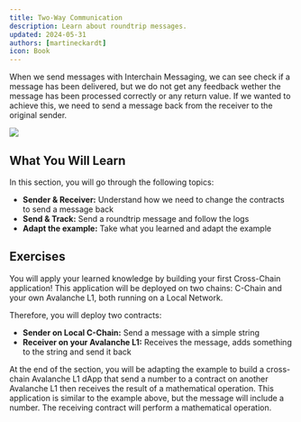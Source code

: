 ```yaml
---
title: Two-Way Communication
description: Learn about roundtrip messages.
updated: 2024-05-31
authors: [martineckardt]
icon: Book
---
```


When we send messages with Interchain Messaging, we can see check if a message has been delivered, but we do not get any feedback wether the message has been processed correctly or any return value. If we wanted to achieve this, we need to send a message back from the receiver to the original sender.

![](/common-images/teleporter/two-way-communication.png)

## What You Will Learn

In this section, you will go through the following topics:

- **Sender & Receiver:** Understand how we need to change the contracts to send a message back
- **Send & Track:** Send a roundtrip message and follow the logs
- **Adapt the example:** Take what you learned and adapt the example

## Exercises
You will apply your learned knowledge by building your first Cross-Chain application! This application will be deployed on two chains: C-Chain and your own Avalanche L1, both running on a Local Network.

Therefore, you will deploy two contracts:

- **Sender on Local C-Chain:** Send a message with a simple string
- **Receiver on your Avalanche L1:** Receives the message, adds something to the string and send it back

At the end of the section, you will be adapting the example to build a cross-chain Avalanche L1 dApp that send a number to a contract on another Avalanche L1 then receives the result of a mathematical operation. This application is similar to the example above, but the message will include a number. The receiving contract will perform a mathematical operation. 